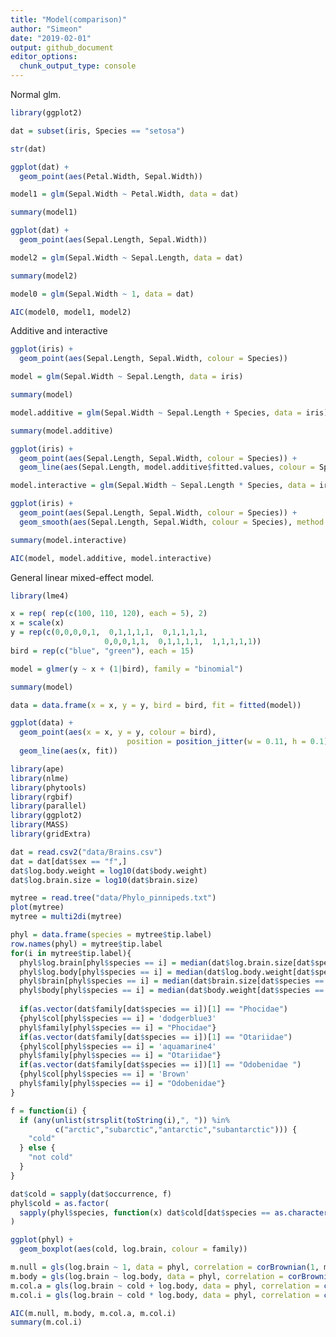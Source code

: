 ```yaml
---
title: "Model(comparison)"
author: "Simeon"
date: "2019-02-01"
output: github_document
editor_options: 
  chunk_output_type: console
---
```


Normal glm.

```r
library(ggplot2)

dat = subset(iris, Species == "setosa")

str(dat)

ggplot(dat) +
  geom_point(aes(Petal.Width, Sepal.Width))

model1 = glm(Sepal.Width ~ Petal.Width, data = dat)

summary(model1)

ggplot(dat) +
  geom_point(aes(Sepal.Length, Sepal.Width))

model2 = glm(Sepal.Width ~ Sepal.Length, data = dat)

summary(model2)

model0 = glm(Sepal.Width ~ 1, data = dat)

AIC(model0, model1, model2)
```

Additive and interactive

```r
ggplot(iris) + 
  geom_point(aes(Sepal.Length, Sepal.Width, colour = Species))

model = glm(Sepal.Width ~ Sepal.Length, data = iris)

summary(model)

model.additive = glm(Sepal.Width ~ Sepal.Length + Species, data = iris)

summary(model.additive)

ggplot(iris) + 
  geom_point(aes(Sepal.Length, Sepal.Width, colour = Species)) + 
  geom_line(aes(Sepal.Length, model.additive$fitted.values, colour = Species))

model.interactive = glm(Sepal.Width ~ Sepal.Length * Species, data = iris)

ggplot(iris) + 
  geom_point(aes(Sepal.Length, Sepal.Width, colour = Species)) + 
  geom_smooth(aes(Sepal.Length, Sepal.Width, colour = Species), method = glm)

summary(model.interactive)

AIC(model, model.additive, model.interactive)
```

General linear mixed-effect model.

```r
library(lme4)

x = rep( rep(c(100, 110, 120), each = 5), 2)
x = scale(x)
y = rep(c(0,0,0,0,1,  0,1,1,1,1,  0,1,1,1,1,
                     0,0,0,1,1,  0,1,1,1,1,  1,1,1,1,1))
bird = rep(c("blue", "green"), each = 15)

model = glmer(y ~ x + (1|bird), family = "binomial")

summary(model)

data = data.frame(x = x, y = y, bird = bird, fit = fitted(model))

ggplot(data) + 
  geom_point(aes(x = x, y = y, colour = bird), 
                          position = position_jitter(w = 0.11, h = 0.1)) +
  geom_line(aes(x, fit))
```

```r
library(ape)
library(nlme)
library(phytools)
library(rgbif)
library(parallel)
library(ggplot2)
library(MASS)
library(gridExtra)

dat = read.csv2("data/Brains.csv") 
dat = dat[dat$sex == "f",]
dat$log.body.weight = log10(dat$body.weight)
dat$log.brain.size = log10(dat$brain.size)

mytree = read.tree("data/Phylo_pinnipeds.txt")
plot(mytree)
mytree = multi2di(mytree)

phyl = data.frame(species = mytree$tip.label)
row.names(phyl) = mytree$tip.label
for(i in mytree$tip.label){
  phyl$log.brain[phyl$species == i] = median(dat$log.brain.size[dat$species == i])
  phyl$log.body[phyl$species == i] = median(dat$log.body.weight[dat$species == i])
  phyl$brain[phyl$species == i] = median(dat$brain.size[dat$species == i])
  phyl$body[phyl$species == i] = median(dat$body.weight[dat$species == i])
  
  if(as.vector(dat$family[dat$species == i])[1] == "Phocidae")
  {phyl$col[phyl$species == i] = 'dodgerblue3'
  phyl$family[phyl$species == i] = "Phocidae"} 
  if(as.vector(dat$family[dat$species == i])[1] == "Otariidae")
  {phyl$col[phyl$species == i] = 'aquamarine4'
  phyl$family[phyl$species == i] = "Otariidae"}
  if(as.vector(dat$family[dat$species == i])[1] == "Odobenidae ")
  {phyl$col[phyl$species == i] = 'Brown'
  phyl$family[phyl$species == i] = "Odobenidae"}
}

f = function(i) { 
  if (any(unlist(strsplit(toString(i),", ")) %in%
          c("arctic","subarctic","antarctic","subantarctic"))) {
    "cold"
  } else {
    "not cold"
  }
}

dat$cold = sapply(dat$occurrence, f)
phyl$cold = as.factor(
  sapply(phyl$species, function(x) dat$cold[dat$species == as.character(x)][1])
)

ggplot(phyl) +
  geom_boxplot(aes(cold, log.brain, colour = family))

m.null = gls(log.brain ~ 1, data = phyl, correlation = corBrownian(1, mytree))
m.body = gls(log.brain ~ log.body, data = phyl, correlation = corBrownian(1, mytree))
m.col.a = gls(log.brain ~ cold + log.body, data = phyl, correlation = corBrownian(1, mytree))
m.col.i = gls(log.brain ~ cold * log.body, data = phyl, correlation = corBrownian(1, mytree))

AIC(m.null, m.body, m.col.a, m.col.i)
summary(m.col.i)
```

